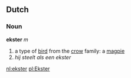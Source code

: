 ==Dutch==
===Noun===
'''ekster''' ''m''

# a type of [[bird]] from the [[crow]] family: a [[magpie]]
#''hij steelt als een ekster''

[[nl:ekster]]
[[pl:Ekster]]